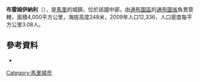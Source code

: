 '''布雷姆伊納利'''（{{lang-fr|Bourem-Inaly}}），是[[馬里|馬里]]的城鎮，位於該國中部，由[[通布圖區|通布圖區]]的[[通布圖省|通布圖省]]負責管轄，面積4,000平方公里，海拔高度248米，2009年人口12,336，人口密度每平方公里3.08人。

==參考資料==
*{{cite web|url=http://mali-reforme-telecom.mctmtl.com/previsions.pdf|title=Previsions de desserte des communes pour la periode de 2001-2005|publisher=Mali Reforme Telecom|accessdate=February 28, 2009|deadurl=yes|archiveurl=https://web.archive.org/web/20040829024117/http://mali-reforme-telecom.mctmtl.com/previsions.pdf|archivedate=2004年8月29日}}

{{coord|16|41|18|N|2|51|10|W|source:kolossus-itwiki|display=title}}

{{通布圖區}}

[[Category:馬里城市|Category:馬里城市]]


{{Mali-geo-stub}}